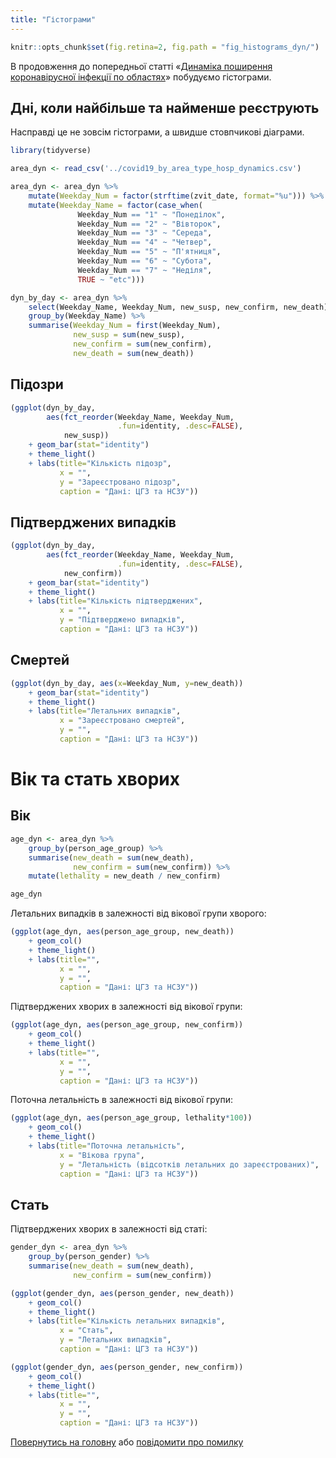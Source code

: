 ```yaml
---
title: "Гістограми"
---
```


```r
knitr::opts_chunk$set(fig.retina=2, fig.path = "fig_histograms_dyn/")
```

В продовження до попередньої статті &laquo;[Динаміка поширення
коронавірусної інфекції по областях](regions_dyn.html)&raquo; побудуємо гістограми.


## Дні, коли найбільше та найменше реєструють

Насправді це не зовсім гістограми, а швидше стовпчикові діаграми.

```r
library(tidyverse)

area_dyn <- read_csv('../covid19_by_area_type_hosp_dynamics.csv')

area_dyn <- area_dyn %>%
    mutate(Weekday_Num = factor(strftime(zvit_date, format="%u"))) %>%
    mutate(Weekday_Name = factor(case_when(
               Weekday_Num == "1" ~ "Понеділок",
               Weekday_Num == "2" ~ "Вівторок",
               Weekday_Num == "3" ~ "Середа",
               Weekday_Num == "4" ~ "Четвер",
               Weekday_Num == "5" ~ "П'ятниця",
               Weekday_Num == "6" ~ "Субота",
               Weekday_Num == "7" ~ "Неділя",
               TRUE ~ "etc")))
```

```r
dyn_by_day <- area_dyn %>%
    select(Weekday_Name, Weekday_Num, new_susp, new_confirm, new_death) %>%
    group_by(Weekday_Name) %>%
    summarise(Weekday_Num = first(Weekday_Num),
              new_susp = sum(new_susp),
              new_confirm = sum(new_confirm),
              new_death = sum(new_death))
```

## Підозри

```r
(ggplot(dyn_by_day,
        aes(fct_reorder(Weekday_Name, Weekday_Num,
                        .fun=identity, .desc=FALSE),
            new_susp))
    + geom_bar(stat="identity")
    + theme_light()
    + labs(title="Кількість підозр",
           x = "",
           y = "Зареєстровано підозр",
	       caption = "Дані: ЦГЗ та НСЗУ"))
```

## Підтверджених випадків

```r
(ggplot(dyn_by_day,
        aes(fct_reorder(Weekday_Name, Weekday_Num,
                        .fun=identity, .desc=FALSE),
            new_confirm))
    + geom_bar(stat="identity")
    + theme_light()
    + labs(title="Кількість підтверджених",
           x = "",
           y = "Підтверджено випадків",
	       caption = "Дані: ЦГЗ та НСЗУ"))
```

## Смертей

```r
(ggplot(dyn_by_day, aes(x=Weekday_Num, y=new_death))
    + geom_bar(stat="identity")
    + theme_light()
    + labs(title="Летальних випадків",
           x = "Зареєстровано смертей",
           y = "",
	       caption = "Дані: ЦГЗ та НСЗУ"))
```

# Вік та стать хворих

## Вік

```r
age_dyn <- area_dyn %>%
    group_by(person_age_group) %>%
    summarise(new_death = sum(new_death),
              new_confirm = sum(new_confirm)) %>%
    mutate(lethality = new_death / new_confirm)

age_dyn
```

Летальних випадків в залежності від вікової групи хворого:

```r
(ggplot(age_dyn, aes(person_age_group, new_death))
    + geom_col()
    + theme_light()
    + labs(title="",
           x = "",
           y = "",
	       caption = "Дані: ЦГЗ та НСЗУ"))
```

Підтверджених хворих в залежності від вікової групи:

```r
(ggplot(age_dyn, aes(person_age_group, new_confirm))
    + geom_col()
    + theme_light()
    + labs(title="",
           x = "",
           y = "",
	       caption = "Дані: ЦГЗ та НСЗУ"))
```

Поточна летальність в залежності від вікової групи:

```r
(ggplot(age_dyn, aes(person_age_group, lethality*100))
    + geom_col()
    + theme_light()
    + labs(title="Поточна летальність",
           x = "Вікова група",
           y = "Летальність (відсотків летальних до зареєстрованих)",
	       caption = "Дані: ЦГЗ та НСЗУ"))
```

## Стать

Підтверджених хворих в залежності від статі:

```r
gender_dyn <- area_dyn %>%
    group_by(person_gender) %>%
    summarise(new_death = sum(new_death),
              new_confirm = sum(new_confirm))
```

```r
(ggplot(gender_dyn, aes(person_gender, new_death))
    + geom_col()
    + theme_light()
    + labs(title="Кількість летальних випадків",
           x = "Стать",
           y = "Летальних випадків",
	       caption = "Дані: ЦГЗ та НСЗУ"))
```

```r
(ggplot(gender_dyn, aes(person_gender, new_confirm))
    + geom_col()
    + theme_light()
    + labs(title="",
           x = "",
           y = "",
	       caption = "Дані: ЦГЗ та НСЗУ"))
```


[Повернутись на головну](index.html) або [повідомити про
помилку]((https://github.com/vityok/covid19_ua/issues))
